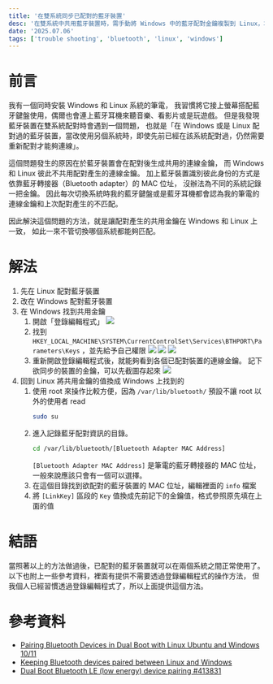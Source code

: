 ```yaml
---
title: '在雙系統同步已配對的藍牙裝置'
desc: '在雙系統中共用藍牙裝置時，需手動將 Windows 中的藍牙配對金鑰複製到 Linux，才能避免每次切換系統時都需重新配對。'
date: '2025.07.06'
tags: ['trouble shooting', 'bluetooth', 'linux', 'windows']
---
```

# 前言
我有一個同時安裝 Windows 和 Linux 系統的筆電，
我習慣將它接上螢幕搭配藍牙鍵盤使用，偶爾也會連上藍牙耳機來聽音樂、看影片或是玩遊戲。
但是我發現藍牙裝置在雙系統配對時會遇到一個問題，
也就是「在 Windows 或是 Linux 配對過的藍牙裝置，當改使用另個系統時，即使先前已經在該系統配對過，仍然需要重新配對才能夠連線」。

這個問題發生的原因在於藍牙裝置會在配對後生成共用的連線金鑰，
而 Windows 和 Linux 彼此不共用配對產生的連線金鑰。
加上藍牙裝置識別彼此身份的方式是依靠藍牙轉接器（Bluetooth adapter）的 MAC 位址，
沒辦法為不同的系統記錄一把金鑰。
因此每次切換系統時我的藍牙鍵盤或是藍牙耳機都會認為我的筆電的連線金鑰和上次配對產生的不匹配。

因此解決這個問題的方法，就是讓配對產生的共用金鑰在 Windows 和 Linux 上一致，
如此一來不管切換哪個系統都能夠匹配。

# 解法
1. 先在 Linux 配對藍牙裝置
2. 改在 Windows 配對藍牙裝置
3. 在 Windows 找到共用金鑰
    1. 開啟「登錄編輯程式」
        ![](https://i.postimg.cc/SNyY67Z9/registry.jpg)
    2. 找到 `HKEY_LOCAL_MACHINE\SYSTEM\CurrentControlSet\Services\BTHPORT\Parameters\Keys` ，並先給予自己權限
        ![](https://i.postimg.cc/sgxB8fCD/registry-permission-1.jpg)
        ![](https://i.postimg.cc/5NnYnYGR/registry-permission-2.jpg)
        ![](https://i.postimg.cc/tRdVnmzy/registry-permission-3.jpg)
    3. 重新開啟登錄編輯程式後，就能夠看到各個已配對裝置的連線金鑰。
        記下欲同步的裝置的金鑰，可以先截圖存起來
        ![](https://i.postimg.cc/QCD0D4pm/registry-key-value.jpg)
4. 回到 Linux 將共用金鑰的值換成 Windows 上找到的
    1. 使用 root 來操作比較方便，因為 `/var/lib/bluetooth/` 預設不讓 root 以外的使用者 read
        ```sh
        sudo su
        ```
    2. 進入記錄藍牙配對資訊的目錄。
        ```sh
        cd /var/lib/bluetooth/[Bluetooth Adapter MAC Address]
        ```
        `[Bluetooth Adapter MAC Address]` 是筆電的藍牙轉接器的 MAC 位址，一般來說應該只會有一個可以選擇。
    3. 在這個目錄找到欲配對的藍牙裝置的 MAC 位址，編輯裡面的 `info` 檔案
    4. 將 `[LinkKey]` 區段的 `Key` 值換成先前記下的金鑰值，格式參照原先填在上面的值

# 結語
當照著以上的方法做過後，已配對的藍牙裝置就可以在兩個系統之間正常使用了。
以下也附上一些參考資料，裡面有提供不需要透過登錄編輯程式的操作方法，
但我個人已經習慣透過登錄編輯程式了，所以上面提供這個方法。

# 參考資料
- [Pairing Bluetooth Devices in Dual Boot with Linux Ubuntu and Windows 10/11](https://gist.github.com/madkoding/f3cfd3742546d5c99131fd19ca267fd4)
- [Keeping Bluetooth devices paired between Linux and Windows](https://averylarsen.com/posts/keeping-bluetooth-devices-paired-between-linux-and-windows/)
- [Dual Boot Bluetooth LE (low energy) device pairing #413831](https://unix.stackexchange.com/a/413831)